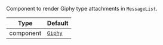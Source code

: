Component to render Giphy type attachments in `MessageList`.

| Type      | Default                                        |
| --------- | ---------------------------------------------- |
| component | [`Giphy`](../../../../ui-components/giphy.mdx) |
